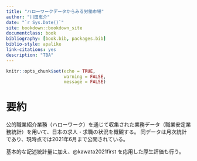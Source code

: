 ```yaml
--- 
title: "ハローワークデータからみる労働市場"
author: "川田恵介"
date: "`r Sys.Date()`"
site: bookdown::bookdown_site
documentclass: book
bibliography: [book.bib, packages.bib]
biblio-style: apalike
link-citations: yes
description: "TBA"
---
```



```r
knitr::opts_chunk$set(echo = TRUE,
                      warning = FALSE,
                      message = FALSE)
```


# 要約

公的職業紹介業務（ハローワーク）を通じて収集された業務データ（職業安定業務統計）を用いて、日本の求人・求職の状況を概観する。
同データは月次統計であり、現時点では2021年6月まで公開されている。

基本的な記述統計量に加え、@kawata2021first を応用した厚生評価も行う。

